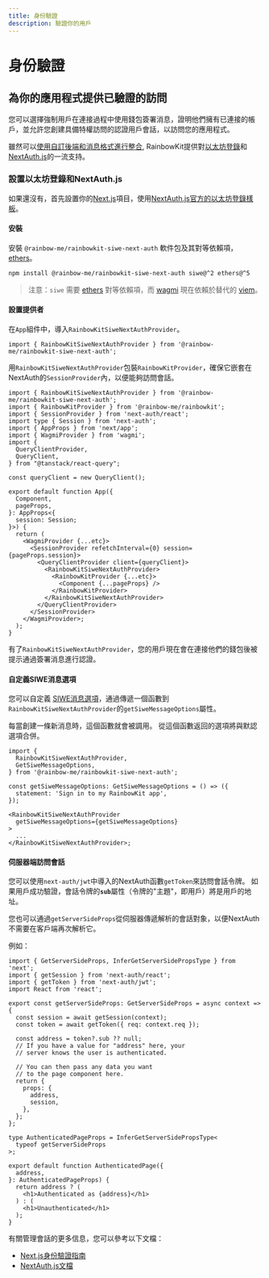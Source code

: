 ```yaml
---
title: 身份驗證
description: 驗證你的用戶
---
```


# 身份驗證

## 為你的應用程式提供已驗證的訪問

您可以選擇強制用戶在連接過程中使用錢包簽署消息，證明他們擁有已連接的帳戶，並允許您創建具備特權訪問的認證用戶會話，以訪問您的應用程式。

雖然可以[使用自訂後端和消息格式進行整合,](/docs/custom-authentication) RainbowKit提供對[以太坊登錄](https://login.xyz)和[NextAuth.js](https://next-auth.js.org)的一流支持。

### 設置以太坊登錄和NextAuth.js

如果還沒有，首先設置你的[Next.js](https://nextjs.org)項目，使用[NextAuth.js官方的以太坊登錄樣板](https://docs.login.xyz/integrations/nextauth.js)。

#### 安裝

安裝 `@rainbow-me/rainbowkit-siwe-next-auth` 軟件包及其對等依賴項，[ethers](https://docs.ethers.org/v5/)。

```bash
npm install @rainbow-me/rainbowkit-siwe-next-auth siwe@^2 ethers@^5
```

> 注意：`siwe` 需要 [ethers](https://docs.ethers.org/v5/) 對等依賴項，而 [wagmi](https://wagmi.sh/) 現在依賴於替代的 [viem](https://viem.sh)。

#### 設置提供者

在`App`組件中，導入`RainbowKitSiweNextAuthProvider`。

```tsx
import { RainbowKitSiweNextAuthProvider } from '@rainbow-me/rainbowkit-siwe-next-auth';
```

用`RainbowKitSiweNextAuthProvider`包裝`RainbowKitProvider`，確保它嵌套在NextAuth的`SessionProvider`內，以便能夠訪問會話。

```tsx
import { RainbowKitSiweNextAuthProvider } from '@rainbow-me/rainbowkit-siwe-next-auth';
import { RainbowKitProvider } from '@rainbow-me/rainbowkit';
import { SessionProvider } from 'next-auth/react';
import type { Session } from 'next-auth';
import { AppProps } from 'next/app';
import { WagmiProvider } from 'wagmi';
import {
  QueryClientProvider,
  QueryClient,
} from "@tanstack/react-query";

const queryClient = new QueryClient();

export default function App({
  Component,
  pageProps,
}: AppProps<{
  session: Session;
}>) {
  return (
    <WagmiProvider {...etc}>
      <SessionProvider refetchInterval={0} session={pageProps.session}>
        <QueryClientProvider client={queryClient}>
          <RainbowKitSiweNextAuthProvider>
            <RainbowKitProvider {...etc}>
              <Component {...pageProps} />
            </RainbowKitProvider>
          </RainbowKitSiweNextAuthProvider>
        </QueryClientProvider>
      </SessionProvider>
    </WagmiProvider>;
  );
}
```

有了`RainbowKitSiweNextAuthProvider`，您的用戶現在會在連接他們的錢包後被提示通過簽署消息進行認證。

#### 自定義SIWE消息選項

您可以自定義 [SIWE消息選項](https://github.com/spruceid/siwe/blob/v1.1.6/packages/siwe/lib/client.ts#L29)，通過傳遞一個函數到`RainbowKitSiweNextAuthProvider`的`getSiweMessageOptions`屬性。

每當創建一條新消息時，這個函數就會被調用。 從這個函數返回的選項將與默認選項合併。

```tsx
import {
  RainbowKitSiweNextAuthProvider,
  GetSiweMessageOptions,
} from '@rainbow-me/rainbowkit-siwe-next-auth';

const getSiweMessageOptions: GetSiweMessageOptions = () => ({
  statement: 'Sign in to my RainbowKit app',
});

<RainbowKitSiweNextAuthProvider
  getSiweMessageOptions={getSiweMessageOptions}
>
  ...
</RainbowKitSiweNextAuthProvider>;
```

#### 伺服器端訪問會話

您可以使用`next-auth/jwt`中導入的NextAuth函數`getToken`來訪問會話令牌。 如果用戶成功驗證，會話令牌的<b>`sub`</b>屬性（令牌的"主題"，即用戶）將是用戶的地址。

您也可以通過`getServerSideProps`從伺服器傳遞解析的會話對象，以便NextAuth不需要在客戶端再次解析它。

例如：

```tsx
import { GetServerSideProps, InferGetServerSidePropsType } from 'next';
import { getSession } from 'next-auth/react';
import { getToken } from 'next-auth/jwt';
import React from 'react';

export const getServerSideProps: GetServerSideProps = async context => {
  const session = await getSession(context);
  const token = await getToken({ req: context.req });

  const address = token?.sub ?? null;
  // If you have a value for "address" here, your
  // server knows the user is authenticated.

  // You can then pass any data you want
  // to the page component here.
  return {
    props: {
      address,
      session,
    },
  };
};

type AuthenticatedPageProps = InferGetServerSidePropsType<
  typeof getServerSideProps
>;

export default function AuthenticatedPage({
  address,
}: AuthenticatedPageProps) {
  return address ? (
    <h1>Authenticated as {address}</h1>
  ) : (
    <h1>Unauthenticated</h1>
  );
}
```

有關管理會話的更多信息，您可以參考以下文檔：

- [Next.js身份驗證指南](https://nextjs.org/docs/authentication)
- [NextAuth.js文檔](https://next-auth.js.org)
